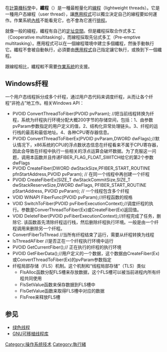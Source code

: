 {{noteTA|G1=IT}}
{{多個問題|
{{expand|time=2011-09-17T17:51:35+00:00}}
{{unreferenced|time=2011-09-17T17:51:35+00:00}}
{{expert-subject|time=2011-09-17T17:51:35+00:00}}
}}
在[[計算機科學|計算機科學]]中，'''纖程'''（{{lang-en|Fiber}}）是一種最輕量化的[[線程|線程]]（lightweight threads）。它是一種用户态線程（user thread），讓[[應用程式|應用程式]]可以獨立決定自己的線程要如何運作。作業系統[[內核|內核]]不能看見它，也不會為它進行[[排程|排程]]。

就像一般的綫程，纖程有自己的[[定址空間|定址空間]]。但是纖程採取合作式多工（Cooperative multitasking），而線程採取先佔式多工（Pre-emptive multitasking）。應用程式可以在一個線程環境中建立多個纖程，然後手動執行它。纖程不會被自動執行，必須要由[[應用程式|應用程式]]自己指定讓它執行，或換到下一個纖程。 

跟線程相比，纖程較不需要[[作業系統|作業系統]]的支援。
==Windows纤程==
一个用户态线程拆分成多个纤程，通过用户态代码来调度纤程，从而让各个纤程“非抢占”地工作。相关Windows API：
*PVOID ConvertThreadToFiber(PVOID pvParam); //把当前线程转换为纤程，系统为纤程执行环境分配大概200字节的存储空间，包括：1、由参数pvParam参数指定的用户定义的值，2、结构化异常处理链头。3、纤程的运行栈的最高和最低地址。4、各种CPU寄存器信息。
*PVOID ConvertThreadToFiberEx(PVOID pvParam,DWORD dwFlags);//默认情况下，x86系统的CPU的浮点数状态信息在纤程看来不属于CPU寄存器，因此会导致在纤程中执行一些相关的浮点运算会破坏数据。为了克服这一问题，调用本函数并且传递FIBER_FLAG_FLOAT_SWITCH给它的第2个参数dwFlags
*PVOID CreateFiber(DWORD dwStackSize,PFIBER_START_ROUTINE pfnStartAddress,PVOID pvParam);     // 在同一个线程中再创建一个纤程
*PVOID CreateFiberEx(SIZE_T dwStackCommitSize,SIZE_T dwStackReserveSize,DWORD dwFlags, PFIBER_START_ROUTINE pStartAddress, PVOID pvParam);     // 一个线程包含多个纤程
*VOID WINAPI FiberFunc(PVOID pvParam);//纤程函数的规格
*VOID SwitchToFiber(PVOID pvFiberExecutionContext);//调度纤程的执行。参数是ConverThreadToFiber(Ex)或CreateFiber(Ex)返回值。 
* VOID DeleteFiber(PVOID pvFiberExecutionContext);//纤程完成了任务，删除它. 该函数首先清除纤程运行栈，然后删除纤程执行环境。一般是由一个纤程调用来删除另一个纤程。
*ConvertFiberToThread //当所有纤程结束了运行，需要从纤程转换为线程
*IsThreadAFiber //是否正在一个纤程执行环境中运行
*PVOID GetCurrentFiber();// 正在执行的纤程的执行环境
*PVOID GetFiberData();//用户定义的一个数据，这个数据由CreateFiber(Ex)或ConvertThreadToFiber(Ex)的pvParam参数指定
*纤程局部存储（FLS）机制。这个机制和“线程局部存储”（TLS）类似
**FlsAlloc函数分配FLS槽来存放数据，这个FLS槽可以被当前进程内所有纤程共同使用 
**FlsSetValue函数来保存数据到FLS槽中
**FlsGetValue函数来取得FLS槽中对应的数据
**FlsFree来释放FLS槽

==参见==
* [[绿色线程|绿色线程]]
* [[GNU可移植线程库|GNU可移植线程库]]

{{DEFAULTSORT:Fiber}}
[[Category:操作系统技术|Category:操作系统技术]]
[[Category:執行緒|Category:執行緒]]